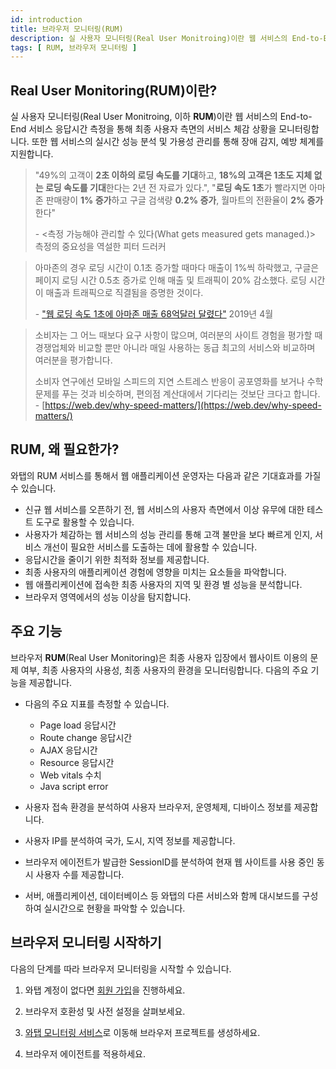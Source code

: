 ```yaml
---
id: introduction
title: 브라우저 모니터링(RUM)
description: 실 사용자 모니터링(Real User Monitroing)이란 웹 서비스의 End-to-End 서비스 응답시간 측정을 통해 최종 사용자 측면의 서비스 체감 상황을 모니터링합니다.
tags: [ RUM, 브라우저 모니터링 ]
---
```


## Real User Monitoring(RUM)이란?


실 사용자 모니터링(Real User Monitroing, 이하 **RUM**)이란 웹 서비스의 End-to-End 서비스 응답시간 측정을 통해 최종 사용자 측면의 서비스 체감 상황을 모니터링합니다. 또한 웹 서비스의 실시간 성능 분석 및 가용성 관리를 통해 장애 감지, 예방 체계를 지원합니다.

> "49%의 고객이 **2초 이하의 로딩 속도를 기대**하고, **18%의 고객은 1초도 지체 없는 로딩 속도를 기대**한다는 2년 전 자료가 있다.", "**로딩 속도 1초**가 빨라지면 아마존 판매량이 **1% 증가**하고 구글 검색량 **0.2% 증가**, 월마트의 전환율이 **2% 증가**한다"
>
> \- <측정 가능해야 관리할 수 있다(What gets measured gets managed.)> 측정의 중요성을 역설한 피터 드러커

> 아마존의 경우 로딩 시간이 0.1초 증가할 때마다 매출이 1%씩 하락했고, 구글은 페이지 로딩 시간 0.5초 증가로 인해 매출 및 트래픽이 20% 감소했다. 로딩 시간이 매출과 트래픽으로 직결됨을 증명한 것이다.
>
> \- ["웹 로딩 속도 1초에 아마존 매출 68억달러 달렸다"](https://zdnet.co.kr/view/?no=20190418142445) 2019년 4월

> 소비자는 그 어느 때보다 요구 사항이 많으며, 여러분의 사이트 경험을 평가할 때 경쟁업체와 비교할 뿐만 아니라 매일 사용하는 동급 최고의 서비스와 비교하며 여러분을 평가합니다. 
>
> 소비자 연구에선 모바일 스피드의 지연 스트레스 반응이 공포영화를 보거나 수학 문제를 푸는 것과 비슷하며, 편의점 계산대에서 기다리는 것보단 크다고 합니다.
> \- [https://web.dev/why-speed-matters/](https://web.dev/why-speed-matters/)

## RUM, 왜 필요한가?

와탭의 RUM 서비스를 통해서 웹 애플리케이션 운영자는 다음과 같은 기대효과를 가질 수 있습니다.

* 신규 웹 서비스를 오픈하기 전, 웹 서비스의 사용자 측면에서 이상 유무에 대한 테스트 도구로 활용할 수 있습니다.
* 사용자가 체감하는 웹 서비스의 성능 관리를 통해 고객 불만을 보다 빠르게 인지, 서비스 개선이 필요한 서비스를 도출하는 데에 활용할 수 있습니다.
* 응답시간을 줄이기 위한 최적화 정보를 제공합니다.
* 최종 사용자의 애플리케이션 경험에 영향을 미치는 요소들을 파악합니다.
* 웹 애플리케이션에 접속한 최종 사용자의 지역 및 환경 별 성능을 분석합니다.
* 브라우저 영역에서의 성능 이상을 탐지합니다.

## 주요 기능

브라우저 **RUM**(Real User Monitoring)은 최종 사용자 입장에서 웹사이트 이용의 문제 여부, 최종 사용자의 사용성, 최종 사용자의 환경을 모니터링합니다. 다음의 주요 기능을 제공합니다.

* 다음의 주요 지표를 측정할 수 있습니다.
  * Page load 응답시간
  * Route change 응답시간
  * AJAX 응답시간
  * Resource 응답시간
  * Web vitals 수치
  * Java script error

* 사용자 접속 환경을 분석하여 사용자 브라우저, 운영체제, 디바이스 정보를 제공합니다.

* 사용자 IP를 분석하여 국가, 도시, 지역 정보를 제공합니다.

* 브라우저 에이전트가 발급한 SessionID를 분석하여 현재 웹 사이트를 사용 중인 동시 사용자 수를 제공합니다.

* 서버, 애플리케이션, 데이터베이스 등 와탭의 다른 서비스와 함께 대시보드를 구성하여 실시간으로 현황을 파악할 수 있습니다.

## 브라우저 모니터링 시작하기

다음의 단계를 따라 브라우저 모니터링을 시작할 수 있습니다.

1. 와탭 계정이 없다면 [회원 가입](https://www.whatap.io/ko/signup/)을 진행하세요.

1. 브라우저 호환성 및 사전 설정을 살펴보세요.

1. [와탭 모니터링 서비스](https://service.whatap.io)로 이동해 브라우저 프로젝트를 생성하세요.

1. 브라우저 에이전트를 적용하세요.